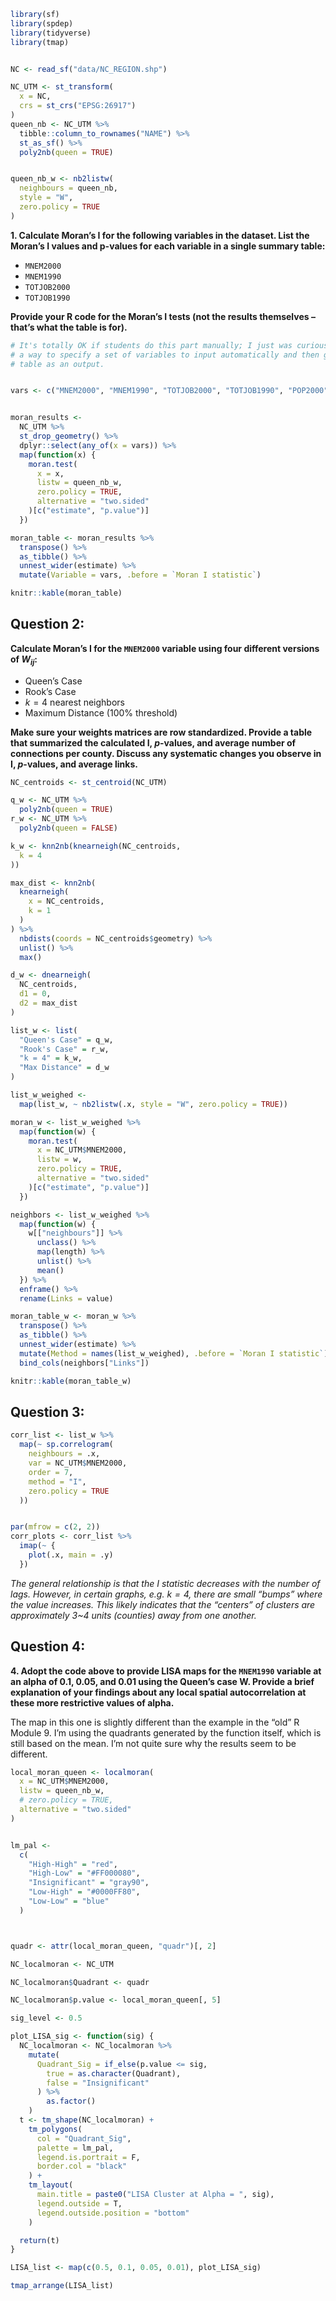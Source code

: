 ```r
library(sf)
library(spdep)
library(tidyverse)
library(tmap)


NC <- read_sf("data/NC_REGION.shp")

NC_UTM <- st_transform(
  x = NC,
  crs = st_crs("EPSG:26917")
)
queen_nb <- NC_UTM %>%
  tibble::column_to_rownames("NAME") %>%
  st_as_sf() %>%
  poly2nb(queen = TRUE)


queen_nb_w <- nb2listw(
  neighbours = queen_nb,
  style = "W",
  zero.policy = TRUE
)
```



**1. Calculate Moran's I for the following variables in the dataset. List the Moran's I values and p-values for each variable in a single summary table:**

  - `MNEM2000`
  - `MNEM1990`
  - `TOTJOB2000`
  - `TOTJOB1990`

**Provide your R code for the Moran's I tests (not the results themselves -- that's what the table is for).**

```r

# It's totally OK if students do this part manually; I just was curious to find
# a way to specify a set of variables to input automatically and then get a
# table as an output.


vars <- c("MNEM2000", "MNEM1990", "TOTJOB2000", "TOTJOB1990", "POP2000", "POP1990")


moran_results <-
  NC_UTM %>%
  st_drop_geometry() %>%
  dplyr::select(any_of(x = vars)) %>%
  map(function(x) {
    moran.test(
      x = x,
      listw = queen_nb_w,
      zero.policy = TRUE,
      alternative = "two.sided"
    )[c("estimate", "p.value")]
  })

moran_table <- moran_results %>%
  transpose() %>%
  as_tibble() %>%
  unnest_wider(estimate) %>%
  mutate(Variable = vars, .before = `Moran I statistic`)

knitr::kable(moran_table)
```


## Question 2:

**Calculate Moran's I for the `MNEM2000` variable using four different versions of $W_{ij}$:**

  - Queen's Case
  - Rook's Case
  - $k = 4$ nearest neighbors
  - Maximum Distance (100% threshold)

**Make sure your weights matrices are row standardized. Provide a table that summarized the calculated I, $p$-values, and average number of connections per county. Discuss any systematic changes you observe in I, $p$-values, and average links.**


```r
NC_centroids <- st_centroid(NC_UTM)

q_w <- NC_UTM %>%
  poly2nb(queen = TRUE)
r_w <- NC_UTM %>%
  poly2nb(queen = FALSE)

k_w <- knn2nb(knearneigh(NC_centroids,
  k = 4
))

max_dist <- knn2nb(
  knearneigh(
    x = NC_centroids,
    k = 1
  )
) %>%
  nbdists(coords = NC_centroids$geometry) %>%
  unlist() %>%
  max()

d_w <- dnearneigh(
  NC_centroids,
  d1 = 0,
  d2 = max_dist
)

list_w <- list(
  "Queen's Case" = q_w,
  "Rook's Case" = r_w,
  "k = 4" = k_w,
  "Max Distance" = d_w
)

list_w_weighed <-
  map(list_w, ~ nb2listw(.x, style = "W", zero.policy = TRUE))

moran_w <- list_w_weighed %>%
  map(function(w) {
    moran.test(
      x = NC_UTM$MNEM2000,
      listw = w,
      zero.policy = TRUE,
      alternative = "two.sided"
    )[c("estimate", "p.value")]
  })

neighbors <- list_w_weighed %>%
  map(function(w) {
    w[["neighbours"]] %>%
      unclass() %>%
      map(length) %>%
      unlist() %>%
      mean()
  }) %>%
  enframe() %>%
  rename(Links = value)

moran_table_w <- moran_w %>%
  transpose() %>%
  as_tibble() %>%
  unnest_wider(estimate) %>%
  mutate(Method = names(list_w_weighed), .before = `Moran I statistic`) %>%
  bind_cols(neighbors["Links"])

knitr::kable(moran_table_w)
```



## Question 3:

```r
corr_list <- list_w %>%
  map(~ sp.correlogram(
    neighbours = .x,
    var = NC_UTM$MNEM2000,
    order = 7,
    method = "I",
    zero.policy = TRUE
  ))


par(mfrow = c(2, 2))
corr_plots <- corr_list %>%
  imap(~ {
    plot(.x, main = .y)
  })
```
*The general relationship is that the $I$ statistic decreases with the number of lags. However, in certain graphs, e.g. $k=4$, there are small "bumps" where the value increases. This likely indicates that the "centers" of clusters are approximately 3~4 units (counties) away from one another.*

## Question 4:

**4. Adopt the code above to provide LISA maps for the `MNEM1990` variable at an alpha of 0.1, 0.05, and 0.01 using the Queen's case W. Provide a brief explanation of your findings about any local spatial autocorrelation at these more restrictive values of alpha.**

The map in this one is slightly different than the example in the "old" R Module 9. I'm using the quadrants generated by the function itself, which is still based on the mean. I'm not quite sure why the results seem to be different.

```r
local_moran_queen <- localmoran(
  x = NC_UTM$MNEM2000,
  listw = queen_nb_w,
  # zero.policy = TRUE,
  alternative = "two.sided"
)


lm_pal <-
  c(
    "High-High" = "red",
    "High-Low" = "#FF000080",
    "Insignificant" = "gray90",
    "Low-High" = "#0000FF80",
    "Low-Low" = "blue"
  )



quadr <- attr(local_moran_queen, "quadr")[, 2]

NC_localmoran <- NC_UTM

NC_localmoran$Quadrant <- quadr

NC_localmoran$p.value <- local_moran_queen[, 5]

sig_level <- 0.5

plot_LISA_sig <- function(sig) {
  NC_localmoran <- NC_localmoran %>%
    mutate(
      Quadrant_Sig = if_else(p.value <= sig,
        true = as.character(Quadrant),
        false = "Insignificant"
      ) %>%
        as.factor()
    )
  t <- tm_shape(NC_localmoran) +
    tm_polygons(
      col = "Quadrant_Sig",
      palette = lm_pal,
      legend.is.portrait = F,
      border.col = "black"
    ) +
    tm_layout(
      main.title = paste0("LISA Cluster at Alpha = ", sig),
      legend.outside = T,
      legend.outside.position = "bottom"
    )

  return(t)
}

LISA_list <- map(c(0.5, 0.1, 0.05, 0.01), plot_LISA_sig)

tmap_arrange(LISA_list)
```
